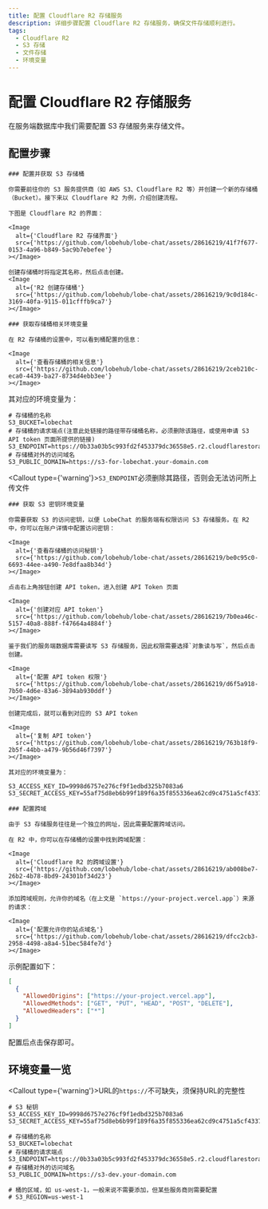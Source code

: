 ```yaml
---
title: 配置 Cloudflare R2 存储服务
description: 详细步骤配置 Cloudflare R2 存储服务，确保文件存储顺利进行。
tags:
  - Cloudflare R2
  - S3 存储
  - 文件存储
  - 环境变量
---
```

# 配置 Cloudflare R2 存储服务

在服务端数据库中我们需要配置 S3 存储服务来存储文件。

## 配置步骤

<Steps>

    ### 配置并获取 S3 存储桶

    你需要前往你的 S3 服务提供商（如 AWS S3、Cloudflare R2 等）并创建一个新的存储桶（Bucket）。接下来以 Cloudflare R2 为例，介绍创建流程。

    下图是 Cloudflare R2 的界面：

    <Image
      alt={'Cloudflare R2 存储界面'}
      src={'https://github.com/lobehub/lobe-chat/assets/28616219/41f7f677-0153-4a96-b849-5ac9b7ebefee'}
    ></Image>

    创建存储桶时将指定其名称，然后点击创建。
    <Image
      alt={'R2 创建存储桶'}
      src={'https://github.com/lobehub/lobe-chat/assets/28616219/9c0d184c-3169-40fa-9115-011cfffb9ca7'}
    ></Image>

    ### 获取存储桶相关环境变量

    在 R2 存储桶的设置中，可以看到桶配置的信息：

    <Image
      alt={'查看存储桶的相关信息'}
      src={'https://github.com/lobehub/lobe-chat/assets/28616219/2ceb210c-eca0-4439-ba27-8734d4ebb3ee'}
    ></Image>

其对应的环境变量为：

```shell
# 存储桶的名称
S3_BUCKET=lobechat
# 存储桶的请求端点(注意此处链接的路径带存储桶名称，必须删除该路径，或使用申请 S3 API token 页面所提供的链接)
S3_ENDPOINT=https://0b33a03b5c993fd2f453379dc36558e5.r2.cloudflarestorage.com
# 存储桶对外的访问域名
S3_PUBLIC_DOMAIN=https://s3-for-lobechat.your-domain.com
```

<Callout type={'warning'}>`S3_ENDPOINT`必须删除其路径，否则会无法访问所上传文件</Callout>

    ### 获取 S3 密钥环境变量

    你需要获取 S3 的访问密钥，以便 LobeChat 的服务端有权限访问 S3 存储服务。在 R2 中，你可以在账户详情中配置访问密钥：

    <Image
      alt={'查看存储桶的访问秘钥'}
      src={'https://github.com/lobehub/lobe-chat/assets/28616219/be0c95c0-6693-44ee-a490-7e8dfaa8b34d'}
    ></Image>

    点击右上角按钮创建 API token，进入创建 API Token 页面

    <Image
      alt={'创建对应 API token'}
      src={'https://github.com/lobehub/lobe-chat/assets/28616219/7b0ea46c-5157-40a8-888f-f47664a4884f'}
    ></Image>

    鉴于我们的服务端数据库需要读写 S3 存储服务，因此权限需要选择`对象读与写`，然后点击创建。

    <Image
      alt={'配置 API token 权限'}
      src={'https://github.com/lobehub/lobe-chat/assets/28616219/d6f5a918-7b50-4d6e-83a6-3894ab930ddf'}
    ></Image>

    创建完成后，就可以看到对应的 S3 API token

    <Image
      alt={'复制 API token'}
      src={'https://github.com/lobehub/lobe-chat/assets/28616219/763b18f9-2b5f-44bb-a479-9b56d46f7397'}
    ></Image>

    其对应的环境变量为：

```shell
S3_ACCESS_KEY_ID=9998d6757e276cf9f1edbd325b7083a6
S3_SECRET_ACCESS_KEY=55af75d8eb6b99f189f6a35f855336ea62cd9c4751a5cf4337c53c1d3f497ac2
```

    ### 配置跨域

    由于 S3 存储服务往往是一个独立的网址，因此需要配置跨域访问。

    在 R2 中，你可以在存储桶的设置中找到跨域配置：

    <Image
      alt={'Cloudflare R2 的跨域设置'}
      src={'https://github.com/lobehub/lobe-chat/assets/28616219/ab008be7-26b2-4b78-8bd9-24301bf34d23'}
    ></Image>

    添加跨域规则，允许你的域名（在上文是 `https://your-project.vercel.app`）来源的请求：

    <Image
      alt={'配置允许你的站点域名'}
      src={'https://github.com/lobehub/lobe-chat/assets/28616219/dfcc2cb3-2958-4498-a8a4-51bec584fe7d'}
    ></Image>

示例配置如下：

```json
[
  {
    "AllowedOrigins": ["https://your-project.vercel.app"],
    "AllowedMethods": ["GET", "PUT", "HEAD", "POST", "DELETE"],
    "AllowedHeaders": ["*"]
  }
]
```

配置后点击保存即可。

</Steps>

## 环境变量一览

<Callout type={'warning'}>URL的`https://`不可缺失，须保持URL的完整性</Callout>

```shell
# S3 秘钥
S3_ACCESS_KEY_ID=9998d6757e276cf9f1edbd325b7083a6
S3_SECRET_ACCESS_KEY=55af75d8eb6b99f189f6a35f855336ea62cd9c4751a5cf4337c53c1d3f497ac2

# 存储桶的名称
S3_BUCKET=lobechat
# 存储桶的请求端点
S3_ENDPOINT=https://0b33a03b5c993fd2f453379dc36558e5.r2.cloudflarestorage.com
# 存储桶对外的访问域名
S3_PUBLIC_DOMAIN=https://s3-dev.your-domain.com

# 桶的区域，如 us-west-1，一般来说不需要添加，但某些服务商则需要配置
# S3_REGION=us-west-1
```

